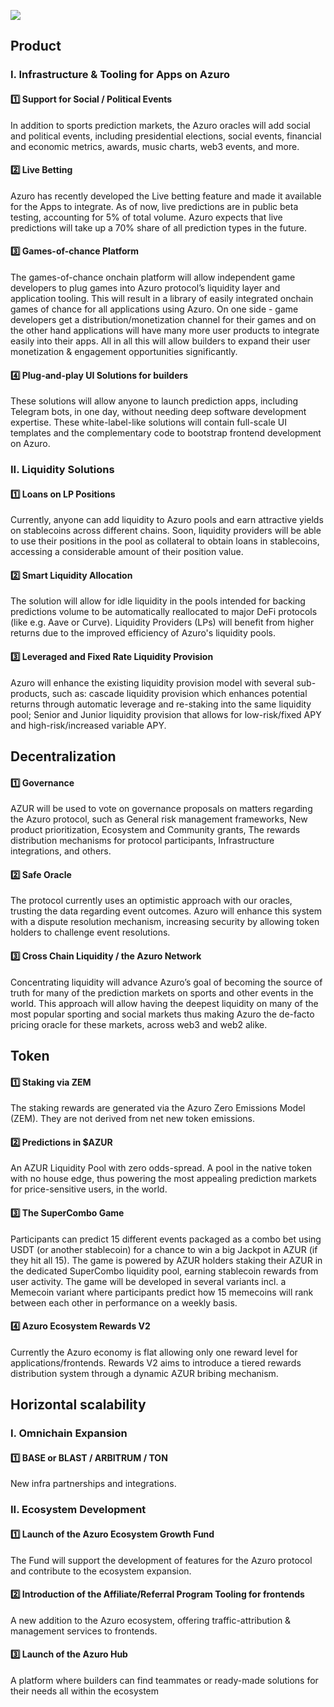 
<PageHeadline
  title="Azuro Roadmap"
  subTitle=""
/>

<Image
  src="/images/concepts/roadmap_.jpg"
  width={2000}
  height={700}
/>
## Product

### I. Infrastructure & Tooling for Apps on Azuro

#### 1️⃣ Support for Social / Political Events

In addition to sports prediction markets, the Azuro oracles will add social and political events, including presidential elections, social events, financial and economic metrics, awards, music charts, web3 events, and more.

#### 2️⃣ Live Betting

Azuro has recently developed the Live betting feature and made it available for the Apps to integrate. As of now, live predictions are in public beta testing, accounting for 5% of total volume. Azuro expects that live predictions will take up a 70% share of all prediction types in the future.

#### 3️⃣ Games-of-chance Platform

The games-of-chance onchain platform will allow independent game developers to plug games into Azuro protocol’s liquidity layer and application tooling. This will result in a library of easily integrated onchain games of chance for all applications using Azuro. On one side - game developers get a distribution/monetization channel for their games and on the other hand applications will have many more user products to integrate easily into their apps. 
All in all this will allow builders to expand their user monetization & engagement opportunities significantly.

#### 4️⃣ Plug-and-play UI Solutions for builders

These solutions will allow anyone to launch prediction apps, including Telegram bots, in one day, without needing deep software development expertise. These white-label-like solutions will contain full-scale UI templates and the complementary code to bootstrap frontend development on Azuro.

### II. Liquidity Solutions

#### 1️⃣ Loans on LP Positions

Currently, anyone can add liquidity to Azuro pools and earn attractive yields on stablecoins across different chains. Soon, liquidity providers will be able to use their positions in the pool as collateral to obtain loans in stablecoins, accessing a considerable amount of their position value.

#### 2️⃣ Smart Liquidity Allocation 

The solution will allow for idle liquidity in the pools intended for backing predictions volume to be automatically reallocated to major DeFi protocols (like e.g. Aave or Curve). Liquidity Providers (LPs) will benefit from higher returns due to the improved efficiency of Azuro's liquidity pools.

#### 3️⃣ Leveraged and Fixed Rate Liquidity Provision 

Azuro will enhance the existing liquidity provision model with several sub-products, such as: cascade liquidity provision which enhances potential returns through automatic leverage and re-staking into the same liquidity pool; Senior and Junior liquidity provision that allows for low-risk/fixed APY and high-risk/increased variable APY.

## Decentralization

#### 1️⃣ Governance

AZUR will be used to vote on governance proposals on matters regarding the Azuro protocol, such as General risk management frameworks, New product prioritization, Ecosystem and Community grants, The rewards distribution mechanisms for protocol participants, Infrastructure integrations, and others.

#### 2️⃣ Safe Oracle 

The protocol currently uses an optimistic approach with our oracles, trusting the data regarding event outcomes. Azuro will enhance this system with a dispute resolution mechanism, increasing security by allowing token holders to challenge event resolutions.

#### 3️⃣ Cross Chain Liquidity / the Azuro Network

Concentrating liquidity will advance Azuro’s goal of becoming the source of truth for many of the prediction markets on sports and other events in the world.
This approach will allow having the deepest liquidity on many of the most popular sporting and social markets thus making Azuro the de-facto pricing oracle for these markets, across web3 and web2 alike.

## Token

#### 1️⃣ Staking via ZEM

The staking rewards are generated via the Azuro Zero Emissions Model (ZEM). They are not derived from net new token emissions.

#### 2️⃣ Predictions in \$AZUR

An AZUR Liquidity Pool with zero odds-spread. A pool in the native token with no house edge, thus powering the most appealing prediction markets for price-sensitive users, in the world.

#### 3️⃣ The SuperCombo Game

Participants can predict 15 different events packaged as a combo bet using USDT (or another stablecoin) for a chance to win a big Jackpot in AZUR (if they hit all 15). The game is powered by AZUR holders staking their AZUR in the dedicated SuperCombo liquidity pool, earning stablecoin rewards from user activity.
The game will be developed in several variants incl. a Memecoin variant where participants predict how 15 memecoins will rank between each other in performance on a weekly basis.

#### 4️⃣ Azuro Ecosystem Rewards V2 

Currently the Azuro economy is flat allowing only one reward level for applications/frontends. Rewards V2 aims to introduce a tiered rewards distribution system through a dynamic AZUR bribing mechanism.

## Horizontal scalability

### I. Omnichain Expansion

#### 1️⃣ BASE or BLAST / ARBITRUM / TON 

New infra partnerships and integrations.

### II. Ecosystem Development

#### 1️⃣ Launch of the Azuro Ecosystem Growth Fund

The Fund will support the development of features for the Azuro protocol and contribute to the ecosystem expansion.

#### 2️⃣ Introduction of the Affiliate/Referral Program Tooling for frontends

A new addition to the Azuro ecosystem, offering traffic-attribution & management services to frontends.

#### 3️⃣ Launch of the Azuro Hub 

A platform where builders can find teammates or ready-made solutions for their needs all within the ecosystem